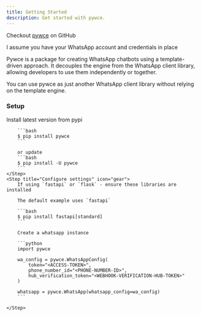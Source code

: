 ```yaml
---
title: Getting Started
description: Get started with pywce.
---
```


<Info>Checkout [pywce](https://github.com/DonnC/pywce) on GitHub</Info>

<Warning>
  I assume you have your WhatsApp account and credentials in place
</Warning>

Pywce is a package for creating WhatsApp chatbots using a template-driven approach.
It decouples the engine from the WhatsApp client library, allowing developers to use them independently or together.

<Info>
  You can use pywce as just another WhatsApp client library without relying on
  the template engine.
</Info>

### Setup

<Steps>
    <Step title="Install library" icon="python">
        Install latest version from pypi

        ```bash
        $ pip install pywce
        ```

        or update
        ```bash
        $ pip install -U pywce
        ```
    </Step>
    <Step title="Configure settings" icon="gear">
        If using `fastapi` or `flask` - ensure these libraries are installed

        The default example uses `fastapi`

        ```bash
        $ pip install fastapi[standard]
        ```

        Create a whatsapp instance

        ```python
        import pywce

        wa_config = pywce.WhatsAppConfig(
            token="<ACCESS-TOKEN>",
            phone_number_id="<PHONE-NUMBER-ID>",
            hub_verification_token="<WEBHOOK-VERIFICATION-HUB-TOKEN>"
        )

        whatsapp = pywce.WhatsApp(whatsapp_config=wa_config)
        ```

    </Step>

</Steps>
